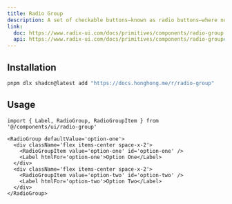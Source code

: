 ```yaml
---
title: Radio Group
description: A set of checkable buttons—known as radio buttons—where no more than one of the buttons can be checked at a time.
link:
  doc: https://www.radix-ui.com/docs/primitives/components/radio-group
  api: https://www.radix-ui.com/docs/primitives/components/radio-group#api-reference
---
```


<ComponentPreview name='radio-group/radio-group' />

## Installation

```bash
pnpm dlx shadcn@latest add "https://docs.honghong.me/r/radio-group"
```

## Usage

```tsx
import { Label, RadioGroup, RadioGroupItem } from '@/components/ui/radio-group'
```

```tsx
<RadioGroup defaultValue='option-one'>
  <div className='flex items-center space-x-2'>
    <RadioGroupItem value='option-one' id='option-one' />
    <Label htmlFor='option-one'>Option One</Label>
  </div>
  <div className='flex items-center space-x-2'>
    <RadioGroupItem value='option-two' id='option-two' />
    <Label htmlFor='option-two'>Option Two</Label>
  </div>
</RadioGroup>
```
